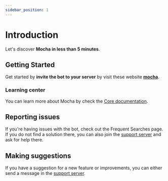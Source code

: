 ```yaml
---
sidebar_position: 1
---
```


# Introduction

Let's discover **Mocha in less than 5 minutes**.

## Getting Started

Get started by **invite the bot to your server** by visit these website **[mocha](https://mocha-bot.xyz)**.

### Learning center

You can learn more about Mocha by check the [Core documentation](/category/core).

## Reporting issues

If you're having issues with the bot, check out the Frequent Searches page. If you do not find a solution there, you can also join the [support server](https://discord.mocha-bot.xyz/) and ask for help there.

## Making suggestions

If you have a suggestion for a new feature or improvements, you can either send a message in the [support server](https://discord.mocha-bot.xyz/).
